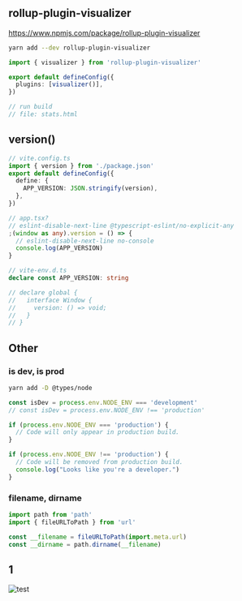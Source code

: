## rollup-plugin-visualizer

https://www.npmjs.com/package/rollup-plugin-visualizer

```sh
yarn add --dev rollup-plugin-visualizer
```

```ts filename="vite.config.ts"
import { visualizer } from 'rollup-plugin-visualizer'

export default defineConfig({
  plugins: [visualizer()],
})

// run build
// file: stats.html
```

## version()

```ts
// vite.config.ts
import { version } from './package.json'
export default defineConfig({
  define: {
    APP_VERSION: JSON.stringify(version),
  },
})

// app.tsx?
// eslint-disable-next-line @typescript-eslint/no-explicit-any
;(window as any).version = () => {
  // eslint-disable-next-line no-console
  console.log(APP_VERSION)
}

// vite-env.d.ts
declare const APP_VERSION: string

// declare global {
//   interface Window {
//     version: () => void;
//   }
// }
```

## Other

### is dev, is prod

```sh
yarn add -D @types/node
```

```js
const isDev = process.env.NODE_ENV === 'development'
// const isDev = process.env.NODE_ENV !== 'production'

if (process.env.NODE_ENV === 'production') {
  // Code will only appear in production build.
}

if (process.env.NODE_ENV !== 'production') {
  // Code will be removed from production build.
  console.log("Looks like you're a developer.")
}
```

### filename, dirname

```js
import path from 'path'
import { fileURLToPath } from 'url'

const __filename = fileURLToPath(import.meta.url)
const __dirname = path.dirname(__filename)
```

## 1

![test](/test.jpg)
